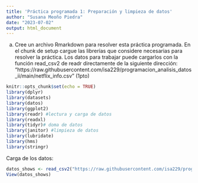 ```yaml
---
title: 'Práctica programada 1: Preparación y limpieza de datos'
author: "Susana Meoño Piedra"
date: "2023-07-02"
output: html_document
---
```


a. Cree un archivo Rmarkdown para resolver esta práctica programada. En el chunk de setup cargue las librerías que considere necesarias para resolver la práctica. Los datos para trabajar puede cargarlos con la función read_csv2 de readr directamente de la siguiente dirección: “https://raw.githubusercontent.com/isa229/programacion_analisis_datos_ii/main/netflix_info.csv” (1pto)

```r
knitr::opts_chunk$set(echo = TRUE)
library(dplyr)
library(datasets)
library(datos)
library(ggplot2)
library(readr) #lectura y carga de datos
library(readxl)
library(tidyr)# doma de datos
library(janitor) #limpieza de datos
library(lubridate)
library(hms)
library(stringr)
```

Carga de los datos:

```r
datos_shows <- read_csv2("https://raw.githubusercontent.com/isa229/programacion_analisis_datos_ii/main/netflix_info.csv") 
View(datos_shows)
```




